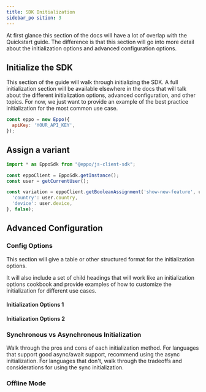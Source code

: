 ```yaml
---
title: SDK Initialization
sidebar_po sition: 3
---
```


At first glance this section of the docs will have a lot of overlap with the Quickstart guide. The difference is that this section will go into more detail about the initialization options and advanced configuration options.

## Initialize the SDK

This section of the guide will walk through initializing the SDK. A full initialization section will be available elsewhere in the docs that will talk about the different initialization options, advanced configuration, and other topics. For now, we just want to provide an example of the best practice initialization for the most common use case.

```js
const eppo = new Eppo({
  apiKey: 'YOUR_API_KEY',
});
``` 

## Assign a variant
```javascript
import * as EppoSdk from "@eppo/js-client-sdk";

const eppoClient = EppoSdk.getInstance();
const user = getCurrentUser();

const variation = eppoClient.getBooleanAssignment('show-new-feature', user.id, { 
  'country': user.country,
  'device': user.device,
}, false);
```

## Advanced Configuration

### Config Options
This section will give a table or other structured format for the initialization options.

It will also include a set of child headings that will work like an initialization options cookbook and provide examples of how to customize the initialization for different use cases.


#### Initialization Options 1

#### Initialization Options 2

### Synchronous vs Asynchronous Initialization
Walk through the pros and cons of each initialization method. For languages that support good async/await support, recommend using the async initialization. For languages that don't, walk through the tradeoffs and considerations for using the sync initialization.

### Offline Mode

### 